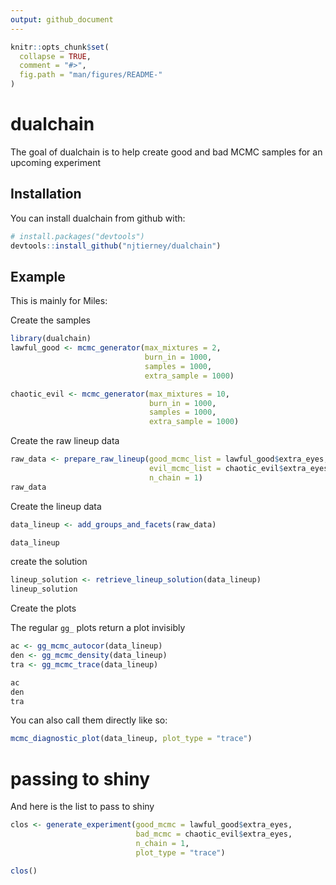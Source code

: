 ```yaml
---
output: github_document
---
```


<!-- README.md is generated from README.Rmd. Please edit that file -->

```r
knitr::opts_chunk$set(
  collapse = TRUE,
  comment = "#>",
  fig.path = "man/figures/README-"
)
```

# dualchain

The goal of dualchain is to help create good and bad MCMC samples for an upcoming experiment

## Installation

You can install dualchain from github with:

```r
# install.packages("devtools")
devtools::install_github("njtierney/dualchain")
```

## Example

This is mainly for Miles:

Create the samples
```r
library(dualchain)
lawful_good <- mcmc_generator(max_mixtures = 2,
                              burn_in = 1000,
                              samples = 1000,
                              extra_sample = 1000)

chaotic_evil <- mcmc_generator(max_mixtures = 10,
                               burn_in = 1000,
                               samples = 1000,
                               extra_sample = 1000)

```

Create the raw lineup data
```r

raw_data <- prepare_raw_lineup(good_mcmc_list = lawful_good$extra_eyes,
                               evil_mcmc_list = chaotic_evil$extra_eyes,
                               n_chain = 1)
raw_data

```

Create the lineup data
```r

data_lineup <- add_groups_and_facets(raw_data)

data_lineup

```

create the solution

```r

lineup_solution <- retrieve_lineup_solution(data_lineup)
lineup_solution
```

Create the plots

The regular `gg_` plots return a plot invisibly

```r
ac <- gg_mcmc_autocor(data_lineup)
den <- gg_mcmc_density(data_lineup)
tra <- gg_mcmc_trace(data_lineup)

ac
den
tra
```

You can also call them directly like so:
```r
mcmc_diagnostic_plot(data_lineup, plot_type = "trace")
```

# passing to shiny

And here is the list to pass to shiny

```r
clos <- generate_experiment(good_mcmc = lawful_good$extra_eyes,
                            bad_mcmc = chaotic_evil$extra_eyes,
                            n_chain = 1,
                            plot_type = "trace")

clos()

```

